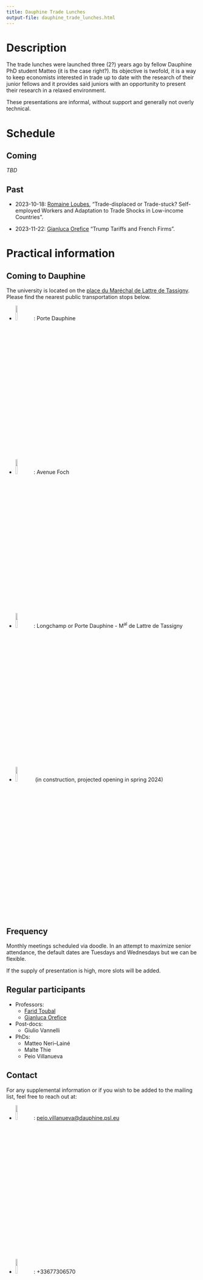 ```yaml
---
title: Dauphine Trade Lunches
output-file: dauphine_trade_lunches.html
---
```


# Description

The trade lunches were launched three (2?) years ago by fellow Dauphine PhD
student Matteo (it is the case right?). Its objective is twofold, it is a way to
keep economists interested in trade up to date with the research of their junior
fellows and it provides said juniors with an opportunity to present their
research in a relaxed environment.

These presentations are informal, without support and generally not overly
technical.

# Schedule

::: {.panel-tabset}

## Coming

*TBD* 

## Past

- 2023-10-18: [Romaine Loubes](<romaine.loubes@psemail.eu>), "Trade-displaced or Trade-stuck? Self-employed Workers and Adaptation to Trade Shocks in Low-income Countries".

- 2023-11-22: [Gianluca Orefice](<gianluca.orefice@dauphine.psl.eu>) "Trump Tariffs and French Firms".

:::

# Practical information

::: {.panel-tabset}

## Coming to Dauphine

The university is located on the [place du Maréchal de Lattre de Tassigny](<https://www.google.fr/maps/place/Universit%C3%A9+Paris+Dauphine-PSL/@48.8701545,2.2551657,15z/data=!3m2!4b1!5s0x47e665599dad468d:0xfe2b8a1bb55dd3f1!4m6!3m5!1s0x47e6655922d250b7:0x3393b4fa95ac9e83!8m2!3d48.8701419!4d2.2736197!16zL20vMGJiMTY5?entry=ttu>). Please find the nearest public transportation stops below.

- ![](http://www.memo-flash.com/upload/552/ligne-2.png){fig-align="left" width=10%}: Porte Dauphine

- ![](https://www.sncf-connect.com/assets/styles/image_scale_width_750/public/media/2021-12/logo-rer-c-redimensionne.jpg){fig-align="left" width=10%}: Avenue Foch

- ![](https://www.bougerenville.com/wp-content/uploads/2019/01/bus-pc-paris.jpg){fig-align="left" width=10%}: Longchamp or Porte Dauphine - M^al^ de Lattre de Tassigny

- ![](https://www.mobilys.net/images/tram/paris/t3b.png){fig-align="left" width=10%} (in construction, projected opening in spring 2024)

## Frequency 

Monthly meetings scheduled via doodle. In an attempt to maximize senior
attendance, the default dates are Tuesdays and Wednesdays but we can be
flexible.

If the supply of presentation is high, more slots will be added.

## Regular participants

- Professors:
  + [Farid Toubal](<https://faridtoubal.com/>)
  + [Gianluca Orefice](<https://sites.google.com/site/oreficegianluca/home/>)

- Post-docs:
  + Giulio Vannelli
  
- PhDs:
  + Matteo Neri--Lainé
  <!-- + Anthonin Levelu -->
  <!-- + Paul-Emile Bernard -->
  + Malte Thie
  + Peio Villanueva

## Contact

For any supplemental information or if you wish to be added to the mailing list,
feel free to reach out at:

- ![](https://openclipart.org/image/2400px/svg_to_png/196965/mono-email.png){fig-align="left" width=10%}: <peio.villanueva@dauphine.psl.eu>

- ![](https://www.clipartmax.com/png/full/448-4482128_3296-5000-phone-icon-for-resume.png){fig-align="left" width=10%}: +33677306570

:::